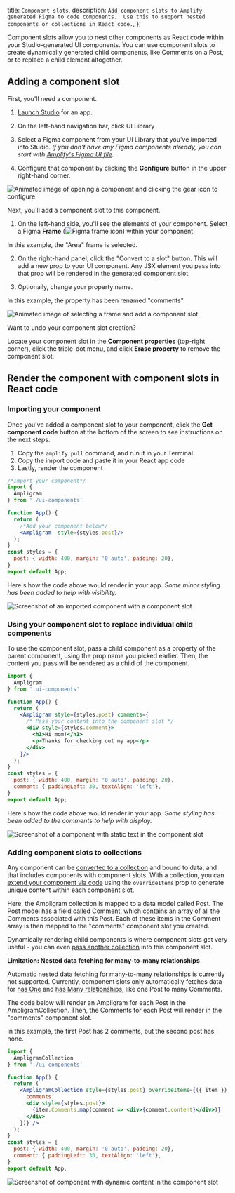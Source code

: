   title: `Component slots`,
  description: `Add component slots to Amplify-generated Figma to code components.  Use this to support nested components or collections in React code.`,
};

Component slots allow you to nest other components as React code within your Studio-generated UI components. You can use component slots to create dynamically generated child components, like Comments on a Post, or to replace a child element altogether.

## Adding a component slot
First, you'll need a component.
1. [Launch Studio](/console/adminui/start/#log-into-the-amplify-console) for an app.

2. On the left-hand navigation bar, click UI Library

3. Select a Figma component from your UI Library that you've imported into Studio.
*If you don't have any Figma components already, you can start with [Amplify's Figma UI file](/console/uibuilder/figmatocode/).*

4. Configure that component by clicking the **Configure** button in the upper right-hand corner.

![Animated image of opening a component and clicking the gear icon to configure](/images/console/slots-console1.gif)

Next, you'll add a component slot to this component.
1. On the left-hand side, you'll see the elements of your component. Select a Figma **Frame** (![Figma frame icon](/images/console/figma-frame-icon.png)) within your component.

  In this example, the "Area" frame is selected.

2. On the right-hand panel, click the "Convert to a slot" button. This will add a new prop to your UI component. Any JSX element you pass into that prop will be rendered in the generated component slot.

3. Optionally, change your property name.

  In this example, the property has been renamed "comments"

![Animated image of selecting a frame and add a component slot](/images/console/slots-console2.gif)

<Callout warning>

Want to undo your component slot creation?

Locate your component slot in the **Component properties** (top-right corner), click the triple-dot menu, and click **Erase property** to remove the component slot.

</Callout>

## Render the component with component slots in React code
### Importing your component
Once you've added a component slot to your component, click the **Get component code** button at the bottom of the screen to see instructions on the next steps.
1. Copy the `amplify pull` command, and run it in your Terminal
2. Copy the import code and paste it in your React app code
3. Lastly, render the component

```jsx
/*Import your component*/
import {
  Ampligram
} from './ui-components'

function App() {
  return (
    /*Add your component below*/
    <Ampligram  style={styles.post}/>
  );
}
const styles = {
  post: { width: 400, margin: '0 auto', padding: 20},
}
export default App;
```

Here's how the code above would render in your app. *Some minor styling has been added to help with visibility.*

![Screenshot of an imported component with a component slot](/images/console/slots1.png)

### Using your component slot to replace individual child components
To use the component slot, pass a child component as a property of the parent component, using the prop name you picked earlier. Then, the content you pass will be rendered as a child of the component.


````jsx
import {
  Ampligram
} from '.ui-components'

function App() {
  return (
    <Ampligram style={styles.post} comments={
      /* Pass your content into the component slot */
      <div style={styles.comment}>
        <h1>Hi mom!</h1>
        <p>Thanks for checking out my app</p>
      </div>
    }/>
  );
}
const styles = {
  post: { width: 400, margin: '0 auto', padding: 20},
  comment: { paddingLeft: 30, textAlign: 'left'},
}
export default App;
````

Here's how the code above would render in your app. *Some styling has been added to the comments to help with display.*

![Screenshot of a component with static text in the component slot](/images/console/slots2.png)

### Adding component slots to collections
Any component can be [converted to a collection](/console/uibuilder/collections/) and bound to data, and that includes components with component slots.  With a collection, you can [extend your component via code](/console/uibuilder/override/) using the `overrideItems` prop to generate unique content within each component slot.

Here, the Ampligram collection is mapped to a data model called Post. The Post model has a field called Comment, which contains an array of all the Comments associated with this Post. Each of these items in the Comment array is then mapped to the "comments" component slot you created.

Dynamically rendering child components is where component slots get very useful - you can even [pass another collection](/console/uibuilder/override/#nesting-collections) into this component slot.

<Callout note>

  <strong>Limitation: Nested data fetching for many-to-many relationships</strong>

Automatic nested data fetching for many-to-many relationships is currently not supported. Currently, component slots only automatically fetches data for [has One](/cli/graphql/data-modeling/#has-one-relationship) and [has Many relationships](/cli/graphql/data-modeling/#has-many-relationship), like one Post to many Comments.

</Callout>

The code below will render an Ampligram for each Post in the AmpligramCollection. Then, the Comments for each Post will render in the "comments" component slot.

In this example, the first Post has 2 comments, but the second post has none.

```jsx
import {
  AmpligramCollection
} from './ui-components'

function App() {
  return (
    <AmpligramCollection style={styles.post} overrideItems={({ item }) => ({
      comments:
      <div style={styles.post}>
        {item.Comments.map(comment => <div>{comment.content}</div>)}
      </div>
    })} />
  );
}
const styles = {
  post: { width: 400, margin: '0 auto', padding: 20},
  comment: { paddingLeft: 30, textAlign: 'left'},
}
export default App;
```

![Screenshot of component with dynamic content in the component slot](/images/console/slots3.png)
